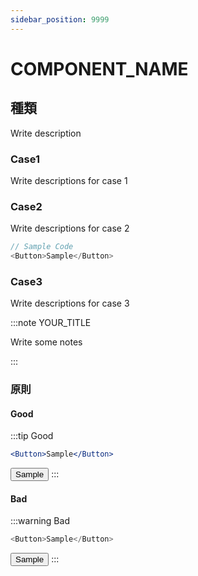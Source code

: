 ```yaml
---
sidebar_position: 9999
---
```



# COMPONENT_NAME

## 種類

Write description

### Case1

Write descriptions for case 1

### Case2

Write descriptions for case 2

```js
// Sample Code
<Button>Sample</Button>
```

### Case3

Write descriptions for case 3

:::note YOUR_TITLE

Write some notes

:::

### 原則

<!-- description -->

#### Good

:::tip Good

<!-- description -->

```jsx
<Button>Sample</Button>
```

<ThemeProvider>
  <Button>Sample</Button>
</ThemeProvider>
:::

#### Bad

:::warning Bad

<!-- description -->

```js
<Button>Sample</Button>
```

<ThemeProvider>
  <Button>Sample</Button>
</ThemeProvider>
:::
